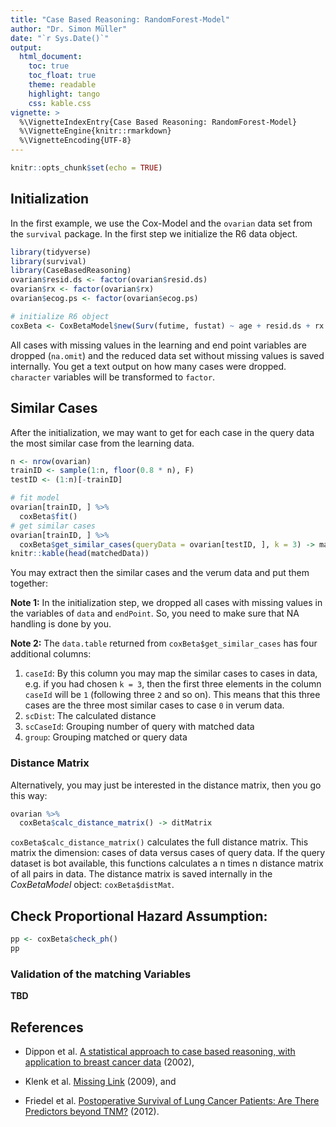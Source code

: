 ```yaml
---
title: "Case Based Reasoning: RandomForest-Model"
author: "Dr. Simon Müller"
date: "`r Sys.Date()`"
output:
  html_document:
    toc: true
    toc_float: true
    theme: readable
    highlight: tango
    css: kable.css
vignette: >
  %\VignetteIndexEntry{Case Based Reasoning: RandomForest-Model}
  %\VignetteEngine{knitr::rmarkdown}
  %\VignetteEncoding{UTF-8}
---
```


```r
knitr::opts_chunk$set(echo = TRUE)
```
## Initialization 

In the first example, we use the Cox-Model and the `ovarian` data set from the 
`survival` package. In the first step we initialize the R6 data object. 

```r
library(tidyverse)
library(survival)
library(CaseBasedReasoning)
ovarian$resid.ds <- factor(ovarian$resid.ds)
ovarian$rx <- factor(ovarian$rx)
ovarian$ecog.ps <- factor(ovarian$ecog.ps)

# initialize R6 object
coxBeta <- CoxBetaModel$new(Surv(futime, fustat) ~ age + resid.ds + rx + ecog.ps)
```
All cases with missing values in the learning and end point variables are dropped (`na.omit`) and the reduced data set without missing values is saved internally. You get a text output on how many cases were dropped. `character` variables will be transformed to `factor`.

## Similar Cases 

After the initialization, we may want to get for each case in the query data the most similar case from the learning data. 
```r
n <- nrow(ovarian)
trainID <- sample(1:n, floor(0.8 * n), F)
testID <- (1:n)[-trainID]

# fit model 
ovarian[trainID, ] %>% 
  coxBeta$fit()
# get similar cases
ovarian[trainID, ] %>%
  coxBeta$get_similar_cases(queryData = ovarian[testID, ], k = 3) -> matchedData
knitr::kable(head(matchedData))
```
You may extract then the similar cases and the verum data and put them together:

**Note 1:** In the initialization step, we dropped all cases with missing values in the variables of ` data` and ` endPoint`. So, you need to make sure that NA handling is done by you.

**Note 2:** The `data.table` returned from `coxBeta$get_similar_cases` has four additional columns:

1. `caseId`: By this column you may map the similar cases to cases in data, e.g. if you had chosen ` k = 3`, then the first three elements in the column `caseId` will be ` 1` (following three ` 2` and so on). This means that this three cases are the three most similar cases to case ` 0` in verum data.
2. `scDist`: The calculated distance
3. `scCaseId`: Grouping number of query with matched data
4. `group`: Grouping matched or query data


### Distance Matrix

Alternatively, you may just be interested in the distance matrix, then you go this way:

```r
ovarian %>%
  coxBeta$calc_distance_matrix() -> ditMatrix
```
`coxBeta$calc_distance_matrix()` calculates the full distance matrix. This matrix the dimension: cases of data versus cases of query data. If the query dataset is bot available, this functions calculates a n times n distance matrix of all pairs in data. 
The distance matrix is saved internally in the *CoxBetaModel* object: ` coxBeta$distMat`.


## Check Proportional Hazard Assumption:

```r
pp <- coxBeta$check_ph()
pp
```

### Validation of the matching Variables

**TBD**

## References

- Dippon et al. [A statistical approach to case based reasoning, with application to breast cancer data](http://dl.acm.org/citation.cfm?id=608456) (2002),

- Klenk et al. [Missing Link](http://www.vis.uni-stuttgart.de/~klenksn/paper/medicaldb.pdf) (2009), and

- Friedel et al. [Postoperative Survival of Lung Cancer Patients: Are There Predictors beyond TNM?](http://ar.iiarjournals.org/content/33/4/1609.short) (2012).
